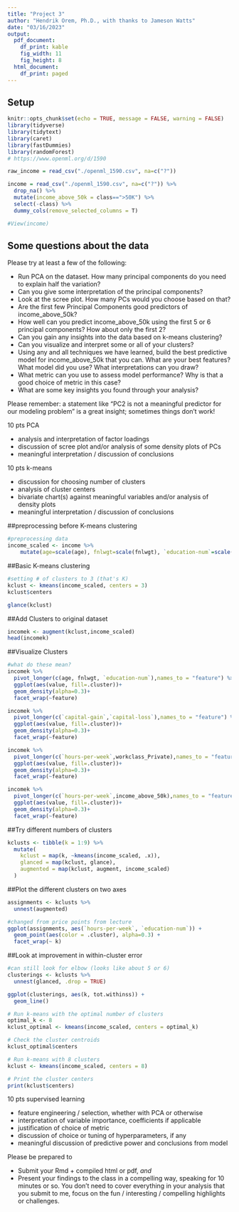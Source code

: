 ```yaml
---
title: "Project 3"
author: "Hendrik Orem, Ph.D., with thanks to Jameson Watts"
date: "03/16/2023"
output:
  pdf_document:
    df_print: kable
    fig_width: 11
    fig_height: 8
  html_document:
    df_print: paged
---
```






## Setup
```r
knitr::opts_chunk$set(echo = TRUE, message = FALSE, warning = FALSE)
library(tidyverse)
library(tidytext)
library(caret)
library(fastDummies)
library(randomForest)
# https://www.openml.org/d/1590

raw_income = read_csv("./openml_1590.csv", na=c("?"))

income = read_csv("./openml_1590.csv", na=c("?")) %>%
  drop_na() %>%
  mutate(income_above_50k = class==">50K") %>%
  select(-class) %>%
  dummy_cols(remove_selected_columns = T)

#View(income)
```

## Some questions about the data

Please try at least a few of the following:

* Run PCA on the dataset. How many principal components do you need to explain half the variation? 
* Can you give some interpretation of the principal components?
* Look at the scree plot. How many PCs would you choose based on that?
* Are the first few Principal Components good predictors of income_above_50k?
* How well can you predict income_above_50k using the first 5 or 6 principal components? How about only the first 2?
* Can you gain any insights into the data based on k-means clustering? 
* Can you visualize and interpret some or all of your clusters?
* Using any and all techniques we have learned, build the best predictive model for income_above_50k that you can. What are your best features? What model did you use? What interpretations can you draw?
* What metric can you use to assess model performance? Why is that a good choice of metric in this case?
* What are some key insights you found through your analysis?

Please remember: a statement like "PC2 is not a meaningful predictor for our modeling problem" is a great insight; sometimes things don't work!

10 pts PCA

* analysis and interpretation of factor loadings
* discussion of scree plot and/or analysis of some density plots of PCs
* meaningful interpretation / discussion of conclusions 

10 pts k-means

* discussion for choosing number of clusters
* analysis of cluster centers
* bivariate chart(s) against meaningful variables and/or analysis of density plots
* meaningful interpretation / discussion of conclusions 

##preprocessing before K-means clustering
```r
#preprocessing data
income_scaled <- income %>% 
    mutate(age=scale(age), fnlwgt=scale(fnlwgt), `education-num`=scale(`education-num`), `capital-gain`=scale(`capital-gain`), `capital-loss`=scale(`capital-loss`), `hours-per-week`=scale(`hours-per-week`))
```


##Basic K-means clustering
```r
#setting # of clusters to 3 (that's K)
kclust <- kmeans(income_scaled, centers = 3)
kclust$centers

```

```r
glance(kclust)
```


##Add Clusters to original dataset
```r
incomek <- augment(kclust,income_scaled)
head(incomek)
```

##Visualize Clusters
```r
#what do these mean?
incomek %>% 
  pivot_longer(c(age, fnlwgt, `education-num`),names_to = "feature") %>% 
  ggplot(aes(value, fill=.cluster))+
  geom_density(alpha=0.3)+
  facet_wrap(~feature)

incomek %>% 
  pivot_longer(c(`capital-gain`,`capital-loss`),names_to = "feature") %>% 
  ggplot(aes(value, fill=.cluster))+
  geom_density(alpha=0.3)+
  facet_wrap(~feature)

incomek %>% 
  pivot_longer(c(`hours-per-week`,workclass_Private),names_to = "feature") %>% 
  ggplot(aes(value, fill=.cluster))+
  geom_density(alpha=0.3)+
  facet_wrap(~feature)

incomek %>% 
  pivot_longer(c(`hours-per-week`,income_above_50k),names_to = "feature") %>% 
  ggplot(aes(value, fill=.cluster))+
  geom_density(alpha=0.3)+
  facet_wrap(~feature)

```

##Try different numbers of clusters
```r
kclusts <- tibble(k = 1:9) %>%
  mutate(
    kclust = map(k, ~kmeans(income_scaled, .x)),
    glanced = map(kclust, glance),
    augmented = map(kclust, augment, income_scaled)
  )


```

##Plot the different clusters on two axes
```r
assignments <- kclusts %>% 
  unnest(augmented)

#changed from price points from lecture
ggplot(assignments, aes(`hours-per-week`, `education-num`)) +
  geom_point(aes(color = .cluster), alpha=0.3) + 
  facet_wrap(~ k)
```

##Look at improvement in within-cluster error
```r
#can still look for elbow (looks like about 5 or 6)
clusterings <- kclusts %>%
  unnest(glanced, .drop = TRUE)

ggplot(clusterings, aes(k, tot.withinss)) +
  geom_line()
```


```r
# Run k-means with the optimal number of clusters
optimal_k <- 8
kclust_optimal <- kmeans(income_scaled, centers = optimal_k)

# Check the cluster centroids
kclust_optimal$centers

```

```r
# Run k-means with 8 clusters
kclust <- kmeans(income_scaled, centers = 8)

# Print the cluster centers
print(kclust$centers)

```


10 pts supervised learning

* feature engineering / selection, whether with PCA or otherwise
* interpretation of variable importance, coefficients if applicable
* justification of choice of metric
* discussion of choice or tuning of hyperparameters, if any
* meaningful discussion of predictive power and conclusions from model

Please be prepared to 

* Submit your Rmd + compiled html or pdf, *and*
* Present your findings to the class in a compelling way, speaking for 10 minutes or so. You don't need to cover everything in your analysis that you submit to me, focus on the fun / interesting / compelling highlights or challenges.
